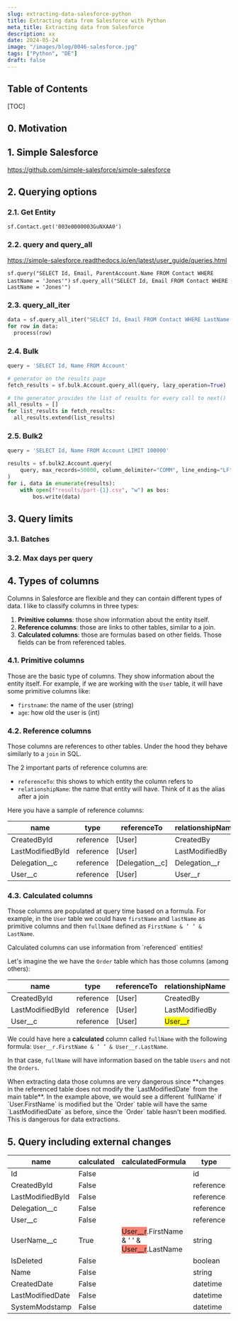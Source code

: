 ```yaml
---
slug: extracting-data-salesforce-python
title: Extracting data from Salesforce with Python
meta_title: Extracting data from Salesforce
description: xx
date: 2024-05-24
image: "/images/blog/0046-salesforce.jpg"
tags: ["Python", "DE"]
draft: false
---
```


## Table of Contents

[TOC]

## 0. Motivation

## 1. Simple Salesforce

https://github.com/simple-salesforce/simple-salesforce

## 2. Querying options

### 2.1. Get Entity

`sf.Contact.get('003e0000003GuNXAA0')`

### 2.2. query and query_all

https://simple-salesforce.readthedocs.io/en/latest/user_guide/queries.html

`sf.query("SELECT Id, Email, ParentAccount.Name FROM Contact WHERE LastName = 'Jones'")`
`sf.query_all("SELECT Id, Email FROM Contact WHERE LastName = 'Jones'")`

### 2.3. query_all_iter

```python
data = sf.query_all_iter("SELECT Id, Email FROM Contact WHERE LastName = 'Jones'")
for row in data:
  process(row)
```

### 2.4. Bulk

```python
query = 'SELECT Id, Name FROM Account'

# generator on the results page
fetch_results = sf.bulk.Account.query_all(query, lazy_operation=True)

# the generator provides the list of results for every call to next()
all_results = []
for list_results in fetch_results:
  all_results.extend(list_results)
```

### 2.5. Bulk2

```python
query = 'SELECT Id, Name FROM Account LIMIT 100000'

results = sf.bulk2.Account.query(
    query, max_records=50000, column_delimiter="COMM", line_ending="LF"
)
for i, data in enumerate(results):
    with open(f"results/part-{1}.csv", "w") as bos:
        bos.write(data)
```

## 3. Query limits

### 3.1. Batches

### 3.2. Max days per query

## 4. Types of columns

Columns in Salesforce are flexible and they can contain different types of data.
I like to classify columns in three types:

1. **Primitive columns**: those show information about the entity itself.
2. **Reference columns**: those are links to other tables, similar to a join.
3. **Calculated columns**: those are formulas based on other fields. Those fields can be from referenced tables.

### 4.1. Primitive columns

Those are the basic type of columns. They show information about the entity itself.
For example, if we are working with the `User` table, it will have some primitive columns like:

* `firstname`: the name of the user (string)
* `age`: how old the user is (int)

### 4.2. Reference columns

Those columns are references to other tables.
Under the hood they behave similarly to a `join` in SQL.

The 2 important parts of reference columns are:

* `referenceTo`: this shows to which entity the column refers to
* `relationshipName`: the name that entity will have. Think of it as the alias after a join

Here you have a sample of reference columns:

| name             | type      | referenceTo     | relationshipName |
|------------------|-----------|-----------------|------------------|
| CreatedById      | reference | [User]          | CreatedBy        |
| LastModifiedById | reference | [User]          | LastModifiedBy   |
| Delegation__c    | reference | [Delegation__c] | Delegation__r    |
| User__c          | reference | [User]          | User__r          |

### 4.3. Calculated columns

Those columns are populated at query time based on a formula.
For example, in the `User` table we could have `firstName` and `lastName` as primitive columns and then `fullName` defined as `FirstName & ’ ’ & LastName`.

<Notice type="warning">
  Calculated columns can use information from `referenced` entities!
</Notice>

Let's imagine the we have the `Order` table which has those columns (among others):

| name             | type      | referenceTo | relationshipName                                      |
|------------------|-----------|-------------|-------------------------------------------------------|
| CreatedById      | reference | [User]      | CreatedBy                                             |
| LastModifiedById | reference | [User]      | LastModifiedBy                                        |
| User__c          | reference | [User]      | <span style="background-color:yellow;">User__r</span> |

We could have here a **calculated** column called `fullName` with the following formula: `User__r.FirstName & ’ ’ & User__r.LastName`.

In that case, `fullName` will have information based on the table `Users` and not the `Orders`.

<Notice type="error">
  When extracting data those columns are very dangerous since **changes in the referenced table does not modify the `LastModifiedDate` from the main table**.
  In the example above, we would see a different `fullName` if `User.FirstName` is modified but the `Order` table will have the same `LastModifiedDate` as before, since the `Order` table hasn't been modified. This is dangerous for data extractions.
</Notice>

## 5. Query including external changes

| name             | calculated | calculatedFormula | type      | referenceTo     | relationshipName                                                |
|------------------|------------|-------------------|-----------|-----------------|-----------------------------------------------------------------|
| Id               | False      |                   | id        |                 |                                                                 |
| CreatedById      | False      |                   | reference | [User]          | <span style="background-color:PaleGreen;">CreatedBy</span>      |
| LastModifiedById | False      |                   | reference | [User]          | <span style="background-color:PaleGreen;">LastModifiedBy</span> |
| Delegation__c    | False      |                   | reference | [Delegation__c] | <span style="background-color:PaleGreen;">Delegation__r</span>  |
| User__c          | False      |                   | reference | [User]          | <span style="background-color:Salmon;">User__r</span>           |
| UserName__c      | True       | <span style="background-color:Salmon;">User__r</span>.FirstName &amp; ' ' &amp; <span style="background-color:Salmon;">User__r</span>.LastName | string | | |
| IsDeleted        | False      |                   | boolean   |                 |                                                                 |
| Name             | False      |                   | string    |                 |                                                                 |
| CreatedDate      | False      |                   | datetime  |                 |                                                                 |
| LastModifiedDate | False      |                   | datetime  |                 |                                                                 |
| SystemModstamp   | False      |                   | datetime  |                 |                                                                 |
